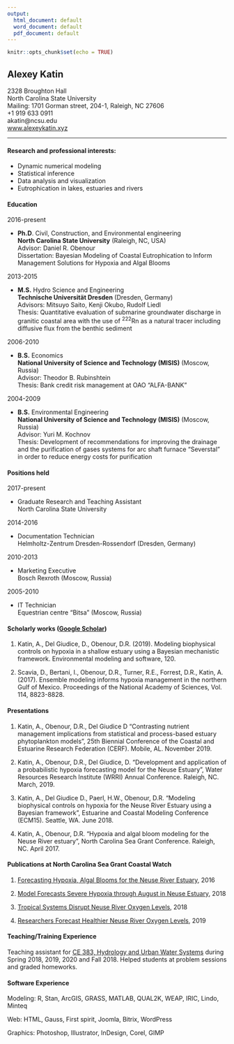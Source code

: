 ```yaml
---
output:
  html_document: default
  word_document: default
  pdf_document: default
---
```

```r
knitr::opts_chunk$set(echo = TRUE)
```
## Alexey Katin

<div class="row">
  <div class="col-12 col-md-8">
  2328 Broughton Hall <br> 
  North Carolina State University <br>
  Mailing: 1701 Gorman street, 204-1, Raleigh, NC 27606</div>
  <div class="col-6 col-md-4">
  +1 919 633 0911 <br>
  akatin@ncsu.edu <br>
  [www.alexeykatin.xyz](http://alexeykatin.xyz)
  </div>
</div>

***

#### Research and professional interests:

* Dynamic numerical modeling 
* Statistical inference
* Data analysis and visualization
* Eutrophication in lakes, estuaries and rivers

#### Education

<div class="row">
  <div class="col-sm-2">2016-present</div>
  <div class="col-sm-8">* **Ph.D**. Civil, Construction, and Environmental engineering <br>
**North Carolina State University** (Raleigh, NC, USA)<br>
Advisor: Daniel R. Obenour<br>
Dissertation: Bayesian Modeling of Coastal Eutrophication to Inform Management Solutions for Hypoxia and Algal Blooms </div>
  
</div>
<div class="row">
  <div class="col-sm-2">2013-2015</div>
  <div class="col-sm-8">* **M.S.** Hydro Science and Engineering<br>
**Technische Universität Dresden** (Dresden, Germany)<br>
Advisors: Mitsuyo Saito, Kenji Okubo, Rudolf Liedl<br>
Thesis: Quantitative evaluation of submarine groundwater discharge in granitic coastal area with the use of ^222^Rn as a natural tracer including diffusive flux from the benthic sediment </div>
  </div>
<div class="row">
  <div class="col-sm-2">2006-2010</div>
  <div class="col-sm-8">* **B.S.** Economics<br>
**National University of Science and Technology (MISIS)** (Moscow, Russia)<br>
Advisor: Theodor B. Rubinshtein<br>
Thesis: Bank credit risk management at OAO “ALFA-BANK”</div>
  </div>
<div class="row">
  <div class="col-sm-2">2004-2009</div>
  <div class="col-sm-8">* **B.S.** Environmental Engineering<br>
**National University of Science and Technology (MISIS)** (Moscow, Russia)<br>
Advisor: Yuri M. Kochnov<br>
Thesis: Development of recommendations for improving the drainage and the purification of gases systems for arc shaft furnace “Severstal” in order to reduce energy costs for purification</div>
</div>

#### Positions held

<div class="row">
  <div class="col-sm-2">2017-present</div>
  <div class="col-sm-8">* Graduate Research and Teaching Assistant<br>
North Carolina State University</div>
</div>
<div class="row">
  <div class="col-sm-2">2014-2016</div>
  <div class="col-sm-8">* Documentation Technician<br>
Helmholtz-Zentrum Dresden-Rossendorf (Dresden, Germany)</div>
</div>
<div class="row">
  <div class="col-sm-2">2010-2013</div>
  <div class="col-sm-8">* Marketing Executive<br>
Bosch Rexroth (Moscow, Russia)</div>
</div>
<div class="row">
  <div class="col-sm-2">2005-2010</div>
  <div class="col-sm-8">* IT Technician<br>
Equestrian centre “Bitsa” (Moscow, Russia)</div>
</div>

#### Scholarly works ([Google Scholar](https://scholar.google.com/citations?user=kVUvwyEAAAAJ&hl=en))

1. Katin, A., Del Giudice, D., Obenour, D.R. (2019). Modeling biophysical controls on hypoxia in a shallow estuary using a Bayesian mechanistic framework. Environmental modeling and software, 120.

2. Scavia, D., Bertani, I., Obenour, D.R., Turner, R.E., Forrest, D.R., Katin, A. (2017). Ensemble modeling informs hypoxia management in the northern Gulf of Mexico. Proceedings of the National Academy of Sciences, Vol. 114, 8823-8828.

#### Presentations
1. Katin, A., Obenour, D.R., Del Giudice D “Contrasting nutrient management implications from statistical and process-based estuary phytoplankton models”, 25th Biennial Conference of the Coastal and Estuarine Research Federation (CERF). Mobile, AL. November 2019.

2. Katin, A., Obenour, D.R., Del Giudice, D. “Development and application of a probabilistic hypoxia forecasting model for the Neuse Estuary”, Water Resources Research Institute (WRRI) Annual Conference. Raleigh, NC. March, 2019.

3. Katin, A., Del Giudice D., Paerl, H.W., Obenour, D.R. “Modeling biophysical controls on hypoxia for the Neuse River Estuary using a Bayesian framework”, Estuarine and Coastal Modeling Conference (ECM15). Seattle, WA. June 2018.

4. Katin, A., Obenour, D.R. “Hypoxia and algal bloom modeling for the Neuse River estuary”, North Carolina Sea Grant Conference. Raleigh, NC. April 2017. 

#### Publications at North Carolina Sea Grant Coastal Watch

1. [Forecasting Hypoxia, Algal Blooms for the Neuse River Estuary](https://ncseagrant.ncsu.edu/currents/2016/10/forecasting-hypoxia-algal-blooms-for-the-neuse-river-estuary/), 2016

2. [Model Forecasts Severe Hypoxia through August in Neuse Estuary](https://ncseagrant.ncsu.edu/news/2018/07/model-forecasts-severe-hypoxia-through-august-in-neuse-estuary/), 2018

3. [Tropical Systems Disrupt Neuse River Oxygen Levels](https://ncseagrant.ncsu.edu/currents/2019/01/tropical-systems-disrupt-neuse-river-oxygen-levels/), 2018

4. [Researchers Forecast Healthier Neuse River Oxygen Levels](https://ncseagrant.ncsu.edu/news/2019/06/researchers-forecast-healthier-neuse-river-oxygen-levels/), 2019

#### Teaching/Training Experience

Teaching assistant for [CE 383, Hydrology and Urban Water Systems](http://catalog.ncsu.edu/undergraduate/coursedescriptions/ce/) during Spring 2018, 2019, 2020 and Fall 2018. Helped students at problem sessions and graded homeworks.

#### Software Experience

Modeling: R, Stan, ArcGIS, GRASS, MATLAB, QUAL2K, WEAP, IRIC, Lindo, Minteq

Web: HTML, Gauss, First spirit, Joomla, Bitrix, WordPress

Graphics: Photoshop, Illustrator, InDesign, Corel, GIMP